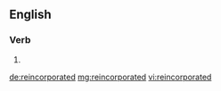 ==English==

===Verb===
{{head|en|verb form}}

# {{en-past of|reincorporate}}

[[de:reincorporated]]
[[mg:reincorporated]]
[[vi:reincorporated]]